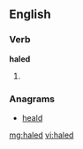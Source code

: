 ==English==

===Verb===
'''haled'''

# {{past of|[[hale]]}}

===Anagrams===
* [[heald#English|heald]]

[[mg:haled]]
[[vi:haled]]